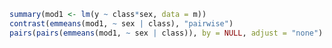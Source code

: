 ```r
summary(mod1 <- lm(y ~ class*sex, data = m))
contrast(emmeans(mod1, ~ sex | class), "pairwise")
pairs(pairs(emmeans(mod1, ~ sex | class)), by = NULL, adjust = "none")
```
